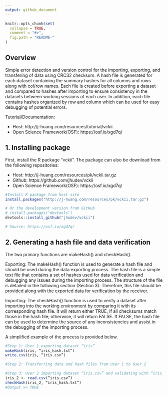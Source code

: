 ```yaml
---
output: github_document
---
```

<!-- README.md is generated from README.Rmd. Please edit that file -->

```r
knitr::opts_chunk$set(
  collapse = TRUE,
  comment = "#>",
  fig.path = "README-"
)
```

## Overview
Simple error detection and version control for the importing, exporting, and transfering of data using CRC32 checksum. A hash file is generated for each dataset containing the summary hashes for all columns and rows along with col/row names. Each file is created before exporting a dataset and compared to hashes after importing to ensure consistency in the datasets between working sessions of each user. In addition, each file contains hashes organized by row and column which can be used for easy debugging of potential errors.

Tutorial/Documentation:

* Host: http://j-huang.com/resources/tutorial/vckii
* Open Science Framework(OSF): https://osf.io/xgd7q/

## 1. Installing package
First, install the R package “vckii”. The package can also be download from the following repositories:

* Host: http://j-huang.com/resources/pk/vckii.tar.gz
* Github: https://github.com/jhudev/vckii
* Open Science Framework(OSF): https://osf.io/xgd7q/

```r
#Install R package from host site
install.packages("http://j-huang.com/resources/pk/vckii.tar.gz")

# Or the development version from GitHub
# install.packages("devtools")
devtools::install_github("jhudev/vckii")

# Source: https://osf.io/xgd7q/
```

## 2. Generating a hash file and data verification
The two primary functions are makeHash() and checkHash(). 

Exporting: The makeHash() function is used to generate a hash file and should be used during the data exporting process. The hash file is a simple text file that contains a set of hashes used for data verification and debugging any issues during the importing process. The structure of the file is detailed in the following section (Section 3). Therefore, this file should be provided along with the exported data for verification by the receiver. 

Importing: The checkHash() function is used to verify a dataset after importing into the working environment by comparing it with its corresponding hash file. It will return either TRUE, if all checksums match those in the hash file; otherwise, it will return FALSE. If FALSE, the hash file can be used to determine the source of any inconsistencies and assist in the debugging of the importing process.

A simplified example of the process is provided below.

```r
#Step 1: User 1 exporting dataset “iris”
makeHash(iris, “iris_hash.txt”)
write.csv(iris, “iris.csv”)

#Step 2: Transferring data and hash files from User 1 to User 2

#Step 3: User 2 importing dataset “iris.csv” and validating with “iris_hash.txt”
iris_2 <- read.csv(“iris.csv”)
checkHash(iris_2, “iris_hash.txt”)
#Output >> TRUE
```

